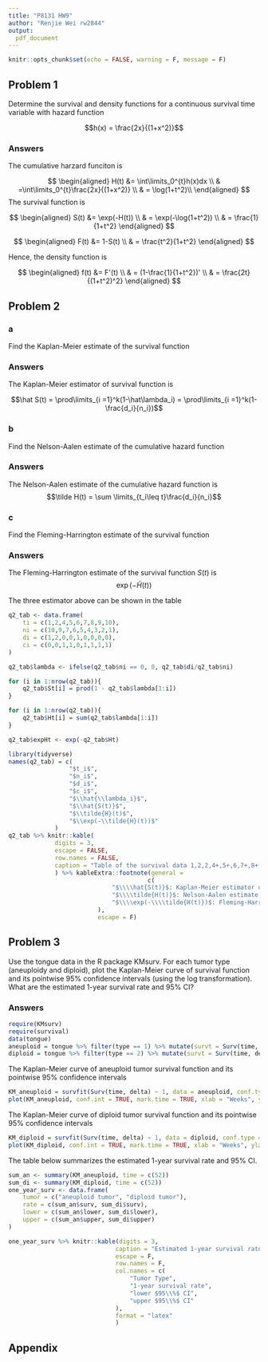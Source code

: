 ```yaml
---
title: "P8131 HW9"
author: "Renjie Wei rw2844"
output: 
  pdf_document
---
```


```r
knitr::opts_chunk$set(echo = FALSE, warning = F, message = F)
```


\newpage

## Problem 1

Determine the survival and density functions for a continuous survival time variable
with hazard function

$$h(x) = \frac{2x}{(1+x^2)}$$

### Answers

The cumulative harzard funciton is

$$
\begin{aligned}
H(t) &= \int\limits_0^{t}h(x)dx \\ 
& =\int\limits_0^{t}\frac{2x}{(1+x^2)} \\
& = \log(1+t^2)\\
\end{aligned}
$$
The survival function is 

$$
\begin{aligned}
S(t) &= \exp(-H(t)) \\ 
& = \exp(-\log(1+t^2)) \\ 
& = \frac{1}{1+t^2}
\end{aligned}
$$

$$
\begin{aligned}
F(t) &= 1-S(t) \\ 
& = \frac{t^2}{1+t^2}
\end{aligned}
$$

Hence, the density function is

$$
\begin{aligned}
f(t) &= F'(t) \\ 
& = (1-\frac{1}{1+t^2})' \\ 
& = \frac{2t}{(1+t^2)^2}
\end{aligned}
$$
\newpage

## Problem 2

### a

Find the Kaplan-Meier estimate of the survival function

### Answers

The Kaplan-Meier estimator of survival function is

$$\hat S(t) = \prod\limits_{i =1}^k(1-\hat\lambda_i) = \prod\limits_{i =1}^k(1-\frac{d_i}{n_i})$$

### b

Find the Nelson-Aalen estimate of the cumulative hazard function

### Answers

The Nelson-Aalen estimate of the cumulative hazard function is 
$$\tilde H(t) = \sum \limits_{t_i\leq t}\frac{d_i}{n_i}$$


### c

Find the Fleming-Harrington estimate of the survival function

### Answers

The Fleming-Harrington estimate of the survival function $S(t)$ is 
$$\exp(-\tilde H(t))$$

The three estimator above can be shown in the table

```r
q2_tab <- data.frame(
    ti = c(1,2,4,5,6,7,8,9,10),
    ni = c(10,9,7,6,5,4,3,2,1),
    di = c(1,2,0,0,1,0,0,0,0),
    ci = c(0,0,1,1,0,1,1,1,1)
)

q2_tab$lambda <- ifelse(q2_tab$ni == 0, 0, q2_tab$di/q2_tab$ni)

for (i in 1:nrow(q2_tab)){
    q2_tab$St[i] = prod(1 - q2_tab$lambda[1:i])
}

for (i in 1:nrow(q2_tab)){
    q2_tab$Ht[i] = sum(q2_tab$lambda[1:i])
}

q2_tab$expHt <- exp(-q2_tab$Ht)
```
```r
library(tidyverse)
names(q2_tab) = c(
                 "$t_i$",
                 "$n_i$",
                 "$d_i$",
                 "$c_i$",
                 "$\\hat{\\lambda_i}$",
                 "$\\hat{S(t)}$",
                 "$\\tilde{H}(t)$",
                 "$\\exp(-\\tilde{H}(t))$"
             )
q2_tab %>% knitr::kable(
             digits = 3,
             escape = FALSE,
             row.names = FALSE,
             caption = "Table of the survival data 1,2,2,4+,5+,6,7+,8+,9+,10+"
             ) %>% kableExtra::footnote(general = 
                                       c(
                             "$\\\\hat{S(t)}$: Kaplan-Meier estimator of survival function ",
                             "$\\\\tilde{H(t)}$: Nelson-Aalen estimate of the cumulative hazard function",
                             "$\\\\exp(-\\\\tilde{H(t)})$: Fleming-Harrington estimate of the survival function"
                         ),
                         escape = F)
```

\newpage

## Problem 3

Use the tongue data in the R package KMsurv. For each tumor type (aneuploidy and diploid), plot the Kaplan-Meier curve of survival function and its pointwise 95% confidence intervals (using the log transformation). What are the estimated 1-year survival rate and 95% CI?

### Answers

```r
require(KMsurv)
require(survival)
data(tongue)
aneuploid = tongue %>% filter(type == 1) %>% mutate(survt = Surv(time, delta, type = "right"))
diploid = tongue %>% filter(type == 2) %>% mutate(survt = Surv(time, delta, type = "right"))
```

The Kaplan-Meier curve of aneuploid tumor survival function and its pointwise 95% confidence intervals
```r
KM_aneuploid = survfit(Surv(time, delta) ~ 1, data = aneuploid, conf.type = "log")
plot(KM_aneuploid, conf.int = TRUE, mark.time = TRUE, xlab = "Weeks", ylab = "Survival Probability", main = "K-M curve of aneuploid tumor", cex.lab = 1.5, cex.main = 1.5)
```

The Kaplan-Meier curve of diploid tumor survival function and its pointwise 95% confidence intervals
```r
KM_diploid = survfit(Surv(time, delta) ~ 1, data = diploid, conf.type = "log")
plot(KM_diploid, conf.int = TRUE, mark.time = TRUE, xlab = "Weeks", ylab = "Survival Probability", main = "K-M curve of diploid tumor", cex.lab = 1.5, cex.main = 1.5)
```

The table below summarizes the estimated 1-year survival rate and $95\%$ CI.

```r
sum_an <- summary(KM_aneuploid, time = c(52))
sum_di <- summary(KM_diploid, time = c(52))
one_year_surv <- data.frame(
    tumor = c("aneuploid tumor", "diploid tumor"),
    rate = c(sum_an$surv, sum_di$surv),
    lower = c(sum_an$lower, sum_di$lower),
    upper = c(sum_an$upper, sum_di$upper)
)

one_year_surv %>% knitr::kable(digits = 3,
                              caption = "Estimated 1-year survival rate and $95\\%$ CI of different tumor types",
                              escape = F,
                              row.names = F,
                              col.names = c(
                                  "Tumor Type",
                                  "1-year survival rate",
                                  "lower $95\\%$ CI",
                                  "upper $95\\%$ CI"
                              ),
                              format = "latex"
                              )
```




## Appendix

```r
```


